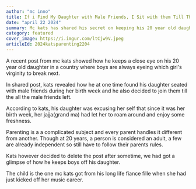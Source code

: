 ```yaml
---
author: "mc inno"
title: If i Find My Daughter with Male Friends, I Sit with them Till They Leave, Mc Kats
date: "april 22 2024"
summary: Mc kats has shared his secret on keeping his 20 year old daughter off boys till she is ready for relationships
category: featured
cover_image: https://i.imgur.com/ltCjw9V.jpeg
articleId: 2024katsparenting2204
---
```


A recent post from mc kats showed how he keeps a close eye on his 20 year old daughter in a country where boys are always eyeing which girl's virginity to break next.

In shared post, kats revealed how he at one time found his daughter seated with male friends during her birth week and he also decided to join them till the all the male friends left.

According to kats, his daughter was excusing her self that since it was her birth week, her jajja(grand ma) had let her to roam around and enjoy some freshness.

<AdsComponent />

Parenting is a a complicated subject and every parent handles it different from another. Though at 20 years, a person is considered an adult, a few are already independent so still have to follow their parents rules.

Kats however decided to delete the post after sometime, we had got a glimpse of how he keeps boys off his daughter.

The child is the one mc kats got from his long life fiance fille when she had just kicked off her music career.
